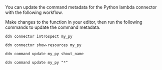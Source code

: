 You can update the command metadata for the Python lambda connector with the following workflow.

Make changes to the function in your editor, then run the following commands to update the command metadata.

```ddn title="Use the DDN CLI to introspect your connector:"
ddn connector introspect my_py
```

```ddn title="Show the resources discovered from your connector:"
ddn connector show-resources my_py
```

```ddn title="Then, update your command:"
ddn command update my_py shout_name
```

```ddn title="Or, update all commands:"
ddn command update my_py "*"
```
